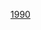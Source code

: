 <noinclude>
{{start U.S. Supreme Court composition| CJ=[[威廉·伦奎斯特|伦奎斯特]]}}
{{U.S. Supreme Court composition court lifespan| cj=[[威廉·伦奎斯特]]| years=1986－2005}}
</noinclude>{{U.S. Supreme Court composition row| years=1990－1991
|大法官=[[拜倫·懷特|懷特]] &#124; [[瑟古德·马歇尔|马歇尔]] &#124; [[哈利·布萊克蒙|布萊克蒙]] &#124; [[約翰·保羅·史蒂文斯|史蒂文斯]] &#124; [[桑德拉·戴·奧康納|奧康納]] &#124; [[安東寧·斯卡利亞|斯卡利亞]] &#124; [[安東尼·肯尼迪|肯尼迪]]&#124; [[戴維·蘇特|蘇特]]}}<noinclude>
{{end U.S. Supreme Court composition}}
{{U.S. Supreme Court composition template navbox}}
[[Category:美国最高法院模板|1990]]
</noinclude>